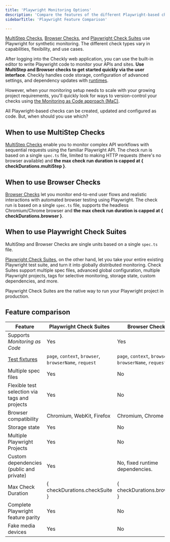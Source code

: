 ```yaml
---
title: 'Playwright Monitoring Options'
description: 'Compare the features of the different Playwright-based checks'
sidebarTitle: 'Playwright Feature Comparison'

---
```



[MultiStep Checks](/detect/synthetic-monitoring/multistep-checks/overview), [Browser Checks](/detect/synthetic-monitoring/browser-checks/overview), and [Playwright Check Suites](/detect/synthetic-monitoring/playwright-checks/overview) use Playwright for synthetic monitoring. The different check types vary in capabilities, flexibility, and use cases.

After logging into the Checkly web application, you can use the built-in editor to write Playwright code to monitor your APIs and sites. **Use MultiStep and Browser checks to get started quickly via the user interface**. Checkly handles code storage, configuration of advanced settings, and dependency updates with [runtimes](/platform/runtimes/overview/).

However, when your monitoring setup needs to scale with your growing project requirements, you'll quickly look for ways to version-control your checks using [the Monitoring as Code approach \(MaC\)](/concepts/monitoring-as-code).

All Playwright-based checks can be created, updated and configured as code. But, when should you use which?

## When to use MultiStep Checks

[MultiStep Checks](/detect/synthetic-monitoring/multistep-checks/overview) enable you to monitor complex API workflows with sequential requests using the familiar Playwright API. The check run is based on a single `spec.ts` file, limited to making HTTP requests (there's no browser available) and **the max check run duration is capped at { checkDurations.multiStep }**.

## When to use Browser Checks

[Browser Checks](/detect/synthetic-monitoring/browser-checks/overview) let you monitor end-to-end user flows and realistic interactions with automated browser testing using Playwright. The check run is based on a single `spec.ts` file, supports the headless Chromium/Chrome browser and **the max check run duration is capped at { checkDurations.browser }**.

## When to use Playwright Check Suites

MultiStep and Browser Checks are single units based on a single `spec.ts` file.

[Playwright Check Suites](/detect/synthetic-monitoring/playwright-checks/overview), on the other hand, let you take your entire existing Playwright test suite, and turn it into globally distributed monitoring. Check Suites support multiple spec files, advanced global configuration, multiple Playwright projects, tags for selective monitoring, storage state, custom dependencies, and more.

<Tip>
Playwright Check Suites are the native way to run your Playwright project in production.
</Tip>

## Feature comparison

| Feature                                                     | Playwright Check Suites                                | Browser Check                                          | MultiStep Check                 |
|-------------------------------------------------------------|--------------------------------------------------------|--------------------------------------------------------|---------------------------------|
| Supports *Monitoring as Code*                               | Yes                                                    | Yes                                                    | Yes                             |
| [Test fixtures](https://playwright.dev/docs/test-fixtures) | `page`, `context`, `browser`, `browserName`, `request` | `page`, `context`, `browser`, `browserName`, `request`  | `request`                       |
| Multiple spec files                                         | Yes                                                    | No                                                     | No                              |
| Flexible test selection via tags and projects               | Yes                                                    | No                                                     | No                              |
| Browser compatibility                                       | Chromium, WebKit, Firefox                              | Chromium, Chrome                                       | —                               |
| Storage state                                               | Yes                                                    | No                                                     | No                              |
| Multiple Playwright Projects                                | Yes                                                    | No                                                     | No                              |
| Custom dependencies (public and private)                    | Yes                                                    | No, fixed runtime dependencies.                        | No, fixed runtime dependencies. |
| Max Check Duration                                          | { checkDurations.checkSuite }                          | { checkDurations.browser }                             | { checkDurations.multiStep }    |
| Complete Playwright feature parity                          | Yes                                                    | No                                                     | No                              |
| Fake media devices                                          | Yes                                                    | No                                                     | No                              |

